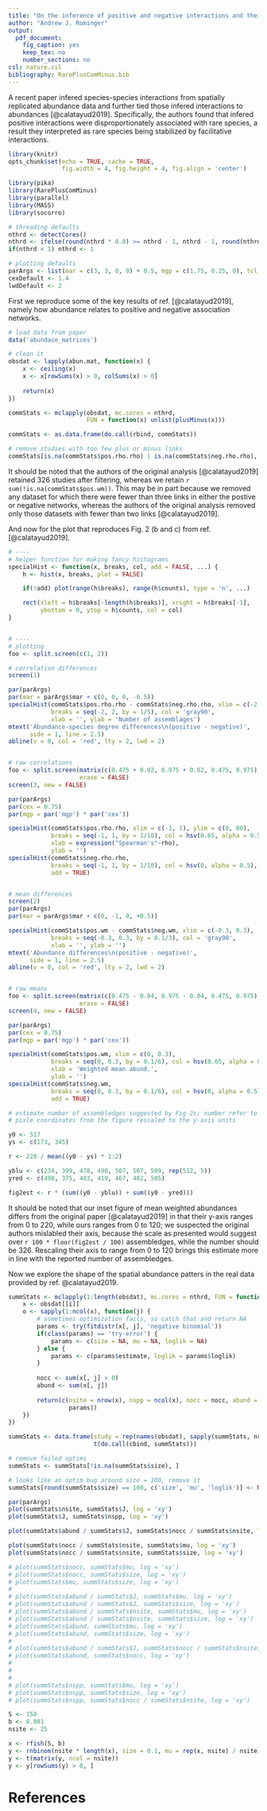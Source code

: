 ```yaml
---
title: "On the inference of positive and negative interactions and their relation to abundance"
author: "Andrew J. Rominger"
output:
  pdf_document:
    fig_caption: yes
    keep_tex: no
    number_sections: no
csl: nature.csl
bibliography: RarePlusComMinus.bib
---
```


A recent paper infered species-species interactions from spatially replicated abundance data and further tied those infered interactions to abundances [@calatayud2019]. Specifically, the authors found that infered positive interactions were disproportionately associated with rare species, a result they interpreted as rare species being stabilized by facilitative interactions.


```r
library(knitr)
opts_chunk$set(echo = TRUE, cache = TRUE, 
               fig.width = 4, fig.height = 4, fig.align = 'center')

library(pika)
library(RarePlusComMinus)
library(parallel)
library(MASS)
library(socorro)

# threading defaults
nthrd <- detectCores()
nthrd <- ifelse(round(nthrd * 0.8) >= nthrd - 1, nthrd - 1, round(nthrd * 0.8))
if(nthrd < 1) nthrd <- 1

# plotting defaults
parArgs <- list(mar = c(3, 3, 0, 0) + 0.5, mgp = c(1.75, 0.25, 0), tcl = -0.2)
cexDefault <- 1.4
lwdDefault <- 2
```


First we reproduce some of the key results of ref. [@calatayud2019], namely how abundance relates to positive and negative association networks.

```r
# load data from paper
data('abundace_matrices')

# clean it
obsdat <- lapply(abun.mat, function(x) {
    x <- ceiling(x)
    x <- x[rowSums(x) > 0, colSums(x) > 0]
    
    return(x)
})
```

```r
commStats <- mclapply(obsdat, mc.cores = nthrd,
                      FUN = function(x) unlist(plusMinus(x)))

commStats <- as.data.frame(do.call(rbind, commStats))

# remove studies with too few plus or minus links
commStats[is.na(commStats$pos.rho.rho) | is.na(commStats$neg.rho.rho), ] <- NA
```

It should be noted that the authors of the original analysis [@calatayud2019] retained 326 studies after filtering, whereas we retain `r sum(!is.na(commStats$pos.wm))`. This may be in part because we removed any dataset for which there were fewer than three links in either the postive or negative networks, whereas the authors of the original analysis removed only those datasets with fewer than two links [@calatayud2019]. 

And now for the plot that reproduces Fig. 2 (b and c) from ref. [@calatayud2019].

```r
# ----
# helper function for making fancy histograms
specialHist <- function(x, breaks, col, add = FALSE, ...) {
    h <- hist(x, breaks, plot = FALSE)

    if(!add) plot(range(h$breaks), range(h$counts), type = 'n', ...)

    rect(xleft = h$breaks[-length(h$breaks)], xright = h$breaks[-1], 
         ybottom = 0, ytop = h$counts, col = col)
}


# ----
# plotting
foo <- split.screen(c(1, 2))

# correlation differences
screen(1)

par(parArgs)
par(mar = parArgs$mar + c(0, 0, 0, -0.5))
specialHist(commStats$pos.rho.rho - commStats$neg.rho.rho, xlim = c(-2, 2),
            breaks = seq(-2, 2, by = 1/5), col = 'gray90',
            xlab = '', ylab = 'Number of assemblages')
mtext('Abundance-species degree differences\n(positive - negative)',
      side = 1, line = 2.5)
abline(v = 0, col = 'red', lty = 2, lwd = 2)


# raw correlations
foo <- split.screen(matrix(c(0.475 + 0.02, 0.975 + 0.02, 0.475, 0.975), nrow = 1), 
                    erase = FALSE)
screen(3, new = FALSE)

par(parArgs)
par(cex = 0.75)
par(mgp = par('mgp') * par('cex'))

specialHist(commStats$pos.rho.rho, xlim = c(-1, 1), ylim = c(0, 80),
            breaks = seq(-1, 1, by = 1/10), col = hsv(0.65, alpha = 0.5),
            xlab = expression("Spearman's"~rho),
            ylab = '')
specialHist(commStats$neg.rho.rho,
            breaks = seq(-1, 1, by = 1/10), col = hsv(0, alpha = 0.5),
            add = TRUE)


# mean differences
screen(2)
par(parArgs)
par(mar = parArgs$mar + c(0, -1, 0, +0.5))

specialHist(commStats$pos.wm - commStats$neg.wm, xlim = c(-0.3, 0.3),
            breaks = seq(-0.3, 0.3, by = 0.1/3), col = 'gray90',
            xlab = '', ylab = '')
mtext('Abundance differences\n(positive - negative)',
      side = 1, line = 2.5)
abline(v = 0, col = 'red', lty = 2, lwd = 2)


# raw means
foo <- split.screen(matrix(c(0.475 - 0.04, 0.975 - 0.04, 0.475, 0.975), nrow = 1), 
                    erase = FALSE)
screen(4, new = FALSE)

par(parArgs)
par(cex = 0.75)
par(mgp = par('mgp') * par('cex'))

specialHist(commStats$pos.wm, xlim = c(0, 0.3),
            breaks = seq(0, 0.3, by = 0.1/6), col = hsv(0.65, alpha = 0.5),
            xlab = 'Weighted mean abund.',
            ylab = '')
specialHist(commStats$neg.wm,
            breaks = seq(0, 0.3, by = 0.1/6), col = hsv(0, alpha = 0.5),
            add = TRUE)
```

```r
# estimate number of assembledges suggested by Fig 2c; number refer to arbitrary
# pixle coordinates from the figure rescaled to the y-axis units

y0 <- 517
ys <- c(173, 345)

r <- 220 / mean((y0 - ys) * 1:2)

yblu <- c(234, 399, 478, 498, 507, 507, 509, rep(512, 5))
yred <- c(498, 375, 403, 419, 467, 482, 505)

fig2est <- r * (sum((y0 - yblu)) + sum((y0 - yred)))
```

It should be noted that our inset figure of mean weighted abundances differs from the original paper [@calatayud2019] in that their y-axis ranges from 0 to 220, while ours ranges from 0 to 120; we suspected the original authors mislabled their axis, because the scale as presented would suggest over `r 100 * floor(fig2est / 100)` assembledges, while the number should be 326.  Rescaling their axis to range from 0 to 120 brings this estimate more in line with the reported number of assembledges.

Now we explore the shape of the spatial abundance patters in the real data provided by ref. @calatayud2019.


```r
summStats <- mclapply(1:length(obsdat), mc.cores = nthrd, FUN = function(i) {
    x <- obsdat[[i]]
    o <- sapply(1:ncol(x), function(j) {
        # sometimes optimization fails, so catch that and return NA
        params <- try(fitdistr(x[, j], 'negative binomial'))
        if(class(params) == 'try-error') {
            params <- c(size = NA, mu = NA, loglik = NA)
        } else {
            params <- c(params$estimate, loglik = params$loglik)
        }
        
        nocc <- sum(x[, j] > 0)
        abund <- sum(x[, j])
        
        return(c(nsite = nrow(x), nspp = ncol(x), nocc = nocc, abund = abund, J = sum(x),
                 params))
    })
})

summStats <- data.frame(study = rep(names(obsdat), sapply(summStats, ncol)),
                        t(do.call(cbind, summStats)))

# remove failed optims
summStats <- summStats[!is.na(summStats$size), ]

# looks like an optim bug around size = 100, remove it
summStats[round(summStats$size) == 100, c('size', 'mu', 'loglik')] <- NA
```

```r
par(parArgs)
plot(summStats$nsite, summStats$J, log = 'xy')
plot(summStats$J, summStats$nspp, log = 'xy')

plot(summStats$abund / summStats$J, summStats$nocc / summStats$nsite, log = 'xy')

plot(summStats$nocc / summStats$nsite, summStats$mu, log = 'xy')
plot(summStats$nocc / summStats$nsite, summStats$size, log = 'xy')

# plot(summStats$nocc, summStats$mu, log = 'xy')
# plot(summStats$nocc, summStats$size, log = 'xy')
# plot(summStats$mu, summStats$size, log = 'xy')
# 
# plot(summStats$abund / summStats$J, summStats$mu, log = 'xy')
# plot(summStats$abund / summStats$J, summStats$size, log = 'xy')
# plot(summStats$abund / summStats$nsite, summStats$mu, log = 'xy')
# plot(summStats$abund / summStats$nsite, summStats$size, log = 'xy')
# plot(summStats$abund, summStats$mu, log = 'xy')
# plot(summStats$abund, summStats$size, log = 'xy')
# 
# plot(summStats$abund / summStats$J, summStats$nocc / summStats$nsite, log = 'xy')
# plot(summStats$abund, summStats$nocc, log = 'xy')
# 
# 
# 
# plot(summStats$nspp, summStats$mu, log = 'xy')
# plot(summStats$nspp, summStats$size, log = 'xy')
# plot(summStats$nspp, summStats$nocc / summStats$nsite, log = 'xy')
```


```r
S <- 150
b <- 0.001
nsite <- 25

x <- rfish(S, b)
y <- rnbinom(nsite * length(x), size = 0.1, mu = rep(x, nsite) / nsite)
y <- t(matrix(y, ncol = nsite))
y <- y[rowSums(y) > 0, ]
```

# References

